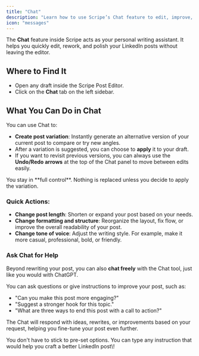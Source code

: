 ```yaml
---
title: "Chat"
description: "Learn how to use Scripe’s Chat feature to edit, improve, and create better LinkedIn posts through quick actions or free conversation."
icon: "messages"
---
```


The **Chat** feature inside Scripe acts as your personal writing assistant. It helps you quickly edit, rework, and polish your LinkedIn posts without leaving the editor.

## Where to Find It

- Open any draft inside the Scripe Post Editor.
- Click on the **Chat** tab on the left sidebar.

## What You Can Do in Chat

You can use Chat to:

- **Create post variation**: Instantly generate an alternative version of your current post to compare or try new angles.
- After a variation is suggested, you can choose to **apply** it to your draft.
- If you want to revisit previous versions, you can always use the **Undo/Redo arrows** at the top of the Chat panel to move between edits easily.

<Info>
  You stay in **full control**. Nothing is replaced unless you decide to apply the variation.
</Info>

### Quick Actions:

- **Change post length**: Shorten or expand your post based on your needs.
- **Change formatting and structure**: Reorganize the layout, fix flow, or improve the overall readability of your post.
- **Change tone of voice**: Adjust the writing style. For example, make it more casual, professional, bold, or friendly.

### Ask Chat for Help

Beyond rewriting your post, you can also **chat freely** with the Chat tool, just like you would with ChatGPT.

You can ask questions or give instructions to improve your post, such as:

- "Can you make this post more engaging?"
- "Suggest a stronger hook for this topic."
- "What are three ways to end this post with a call to action?"

The Chat will respond with ideas, rewrites, or improvements based on your request, helping you fine-tune your post even further.

<Tip>
  You don't have to stick to pre-set options. You can type any instruction that would help you craft a better LinkedIn post\!
</Tip>